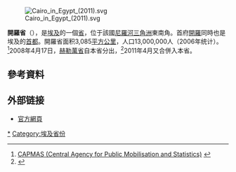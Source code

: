 [[File:Cairo_in_Egypt_(2011).svg|right]]

'''開羅省'''（{{lang-ar|محافظة القاهرة}}），是[[埃及|埃及]]的一個[[埃及行政区划|省]]，位于該國[[尼羅河三角洲|尼羅河三角洲]]東南角。首府[[開羅|開羅]]同時也是埃及的[[首都|首都]]。開羅省面积3,085[[平方公里|平方公里]]，人口13,000,000人（2006年统计）。<ref>[http://www.msrintranet.capmas.gov.eg/pls/indcs/cns_st_001?lang=0&lname= CAPMAS (Central Agency for Public Mobilisation and Statistics)] {{Wayback|url=http://www.msrintranet.capmas.gov.eg/pls/indcs/cns_st_001?lang=0&lname= |date=20210422024924 }}{{en icon}}</ref>2008年4月17日，[[赫勒萬省|赫勒萬省]]自本省分出，<ref>{{cite web |url=http://weekly.ahram.org.eg/2008/894/eg6.htm |title=Redrawing the map |accessdate=2008-05-19 |author=Reem Leila |work=Al Ahram Weekly (On-line) |archive-date=2009-08-10 |archive-url=https://web.archive.org/web/20090810065313/http://weekly.ahram.org.eg/2008/894/eg6.htm |dead-url=no }}</ref>2011年4月又合併入本省。

== 參考資料 ==
{{reflist}}

== 外部链接 ==
* [http://www.cairo.gov.eg/ 官方網頁] {{Wayback|url=http://www.cairo.gov.eg/ |date=20080916235523 }} {{en icon}} {{ar icon}}
{{Egypt}}
{{Egypt-stub}}

[[Category:开罗省|*]]
[[Category:埃及省份|Category:埃及省份]]